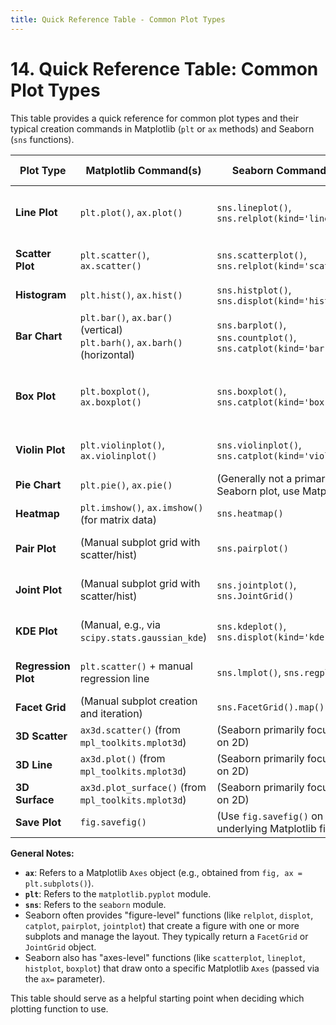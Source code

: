 ```yaml
---
title: Quick Reference Table - Common Plot Types
---
```


# 14. Quick Reference Table: Common Plot Types

This table provides a quick reference for common plot types and their typical creation commands in Matplotlib (`plt` or `ax` methods) and Seaborn (`sns` functions).

| Plot Type         | Matplotlib Command(s)                      | Seaborn Command(s)                                  | Primary Usage Example                                   |
|-------------------|--------------------------------------------|-----------------------------------------------------|---------------------------------------------------------|
| **Line Plot**     | `plt.plot()`, `ax.plot()`                  | `sns.lineplot()`, `sns.relplot(kind='line')`        | Trends over time/sequence, relationship between ordered variables |
| **Scatter Plot**  | `plt.scatter()`, `ax.scatter()`            | `sns.scatterplot()`, `sns.relplot(kind='scatter')`  | Relationship/correlation between two numerical variables |
| **Histogram**     | `plt.hist()`, `ax.hist()`                  | `sns.histplot()`, `sns.displot(kind='hist')`        | Distribution of a single numerical variable             |
| **Bar Chart**     | `plt.bar()`, `ax.bar()` (vertical)<br>`plt.barh()`, `ax.barh()` (horizontal) | `sns.barplot()`, `sns.countplot()`, `sns.catplot(kind='bar')` | Comparing quantities across categories                  |
| **Box Plot**      | `plt.boxplot()`, `ax.boxplot()`            | `sns.boxplot()`, `sns.catplot(kind='box')`          | Comparing distributions of a numerical variable across categories, outlier detection |
| **Violin Plot**   | `plt.violinplot()`, `ax.violinplot()`      | `sns.violinplot()`, `sns.catplot(kind='violin')`    | Similar to box plot, but also shows probability density |
| **Pie Chart**     | `plt.pie()`, `ax.pie()`                    | (Generally not a primary Seaborn plot, use Matplotlib) | Proportions of a whole for a few categories           |
| **Heatmap**       | `plt.imshow()`, `ax.imshow()` (for matrix data) | `sns.heatmap()`                                     | Visualizing matrix data, correlation matrices           |
| **Pair Plot**     | (Manual subplot grid with scatter/hist)    | `sns.pairplot()`                                    | Pairwise relationships between multiple numerical variables |
| **Joint Plot**    | (Manual subplot grid with scatter/hist)    | `sns.jointplot()`, `sns.JointGrid()`                | Joint and marginal distributions of two variables       |
| **KDE Plot**      | (Manual, e.g., via `scipy.stats.gaussian_kde`) | `sns.kdeplot()`, `sns.displot(kind='kde')`          | Smoothed distribution of a numerical variable(s)        |
| **Regression Plot**| `plt.scatter()` + manual regression line  | `sns.lmplot()`, `sns.regplot()`                     | Scatter plot with a linear regression model fit         |
| **Facet Grid**    | (Manual subplot creation and iteration)    | `sns.FacetGrid().map()`                             | Grid of same plot type for subsets of data              |
| **3D Scatter**    | `ax3d.scatter()` (from `mpl_toolkits.mplot3d`) | (Seaborn primarily focuses on 2D)                   | Points in 3D space                                      |
| **3D Line**       | `ax3d.plot()` (from `mpl_toolkits.mplot3d`)    | (Seaborn primarily focuses on 2D)                   | Lines in 3D space                                       |
| **3D Surface**    | `ax3d.plot_surface()` (from `mpl_toolkits.mplot3d`) | (Seaborn primarily focuses on 2D)                   | Surface defined by X, Y, Z grids                        |
| **Save Plot**     | `fig.savefig()`                            | (Use `fig.savefig()` on the underlying Matplotlib figure) | Exporting plot to a file                                |

**General Notes:**
-   **`ax`**: Refers to a Matplotlib `Axes` object (e.g., obtained from `fig, ax = plt.subplots()`).
-   **`plt`**: Refers to the `matplotlib.pyplot` module.
-   **`sns`**: Refers to the `seaborn` module.
-   Seaborn often provides "figure-level" functions (like `relplot`, `displot`, `catplot`, `pairplot`, `jointplot`) that create a figure with one or more subplots and manage the layout. They typically return a `FacetGrid` or `JointGrid` object.
-   Seaborn also has "axes-level" functions (like `scatterplot`, `lineplot`, `histplot`, `boxplot`) that draw onto a specific Matplotlib `Axes` (passed via the `ax=` parameter).

This table should serve as a helpful starting point when deciding which plotting function to use.
